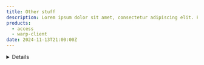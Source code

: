 ```yaml
---
title: Other stuff
description: Lorem ipsum dolor sit amet, consectetur adipiscing elit. Praesent non arcu tortor. Duis fringilla nibh vitae lorem viverra tincidunt. Nullam nec maximus nulla, sed euismod sapien. Fusce venenatis ipsum non orci tincidunt aliquam.
products: 
  - access
  - warp-client
date: 2024-11-13T21:00:00Z
---
```



<Details header="Open me!">
Etiam varius fermentum ex, a gravida ligula tincidunt nec. Cras a vehicula metus. Praesent ut fermentum justo, eget tincidunt leo. Ut lobortis aliquet tortor et viverra.
</Details>